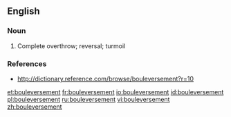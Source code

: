==English==

===Noun===
{{en-noun}}

# Complete overthrow; reversal; turmoil

===References===
*http://dictionary.reference.com/browse/bouleversement?r=10

[[et:bouleversement]]
[[fr:bouleversement]]
[[io:bouleversement]]
[[id:bouleversement]]
[[pl:bouleversement]]
[[ru:bouleversement]]
[[vi:bouleversement]]
[[zh:bouleversement]]